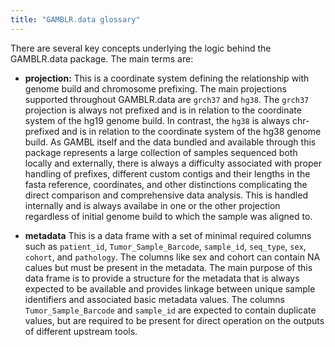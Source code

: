 ```yaml
---
title: "GAMBLR.data glossary"
---
```


There are several key concepts underlying the logic behind the GAMBLR.data
package. The main terms are:

* **projection:** This is a coordinate system defining the relationship with
genome build and chromosome prefixing. The main projections supported throughout
GAMBLR.data are `grch37` and `hg38`. The `grch37` projection is always not
prefixed and is in relation to the coordinate system of the hg19 genome build.
In contrast, the `hg38` is always chr-prefixed and is in relation to the
coordinate system of the hg38 genome build. As GAMBL itself and the data bundled
and available through this package represents a large collection of samples
sequenced both locally and externally, there is always a difficulty associated
with proper handling of prefixes, different custom contigs and their lengths in
the fasta reference, coordinates, and other distinctions complicating the
direct comparison and comprehensive data analysis. This is handled internally
and is always availabe in one or the other projection regardless of initial
genome build to which the sample was aligned to.

* **metadata** This is a data frame with a set of minimal required columns such
as `patient_id`, `Tumor_Sample_Barcode`, `sample_id`, `seq_type`, `sex`, `cohort`,
and `pathology`. The columns like sex and cohort can contain NA calues but must
be present in the metadata. The main purpose of this data frame is to provide
a structure for the metadata that is always expected to be available and
provides linkage between unique sample identifiers and associated basic metadata
values. The columns `Tumor_Sample_Barcode` and `sample_id` are expected to
contain duplicate values, but are required to be present for direct operation on
the outputs of different upstream tools.
